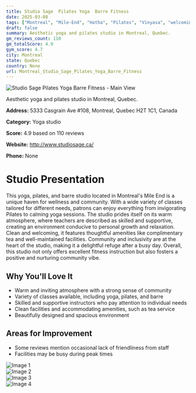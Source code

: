 ```yaml
---
title: Studio Sage  Pilates Yoga  Barre Fitness
date: 2025-03-08
tags: ["Montreal", "Mile-End", "Hatha", "Pilates", "Vinyasa", "welcoming", "cozy", "Montreal"]  
draft: false
summary: Aesthetic yoga and pilates studio in Montreal, Quebec.
gm_reviews_count: 110
gm_totalScore: 4.9
gym_score: 4.7
city: Montreal
state: Quebec
country: None
url: Montreal_Studio_Sage_Pilates_Yoga_Barre_Fitness
---
```


<div className="aspect-[16/9] relative my-8">
  <img 
    src="https://lh5.googleusercontent.com/p/AF1QipOE0eX3B0m7yj1o8i4c2GtZgUEvIndJr9e_8KpD=w1920-h1080-k-no"
    alt="Studio Sage  Pilates Yoga  Barre Fitness - Main View"
    className="object-cover absolute inset-0 w-full h-full rounded-lg"
  />
</div>

Aesthetic yoga and pilates studio in Montreal, Quebec.

**Address:** 5333 Casgrain Ave #108, Montreal, Quebec H2T 1C1, Canada

**Category:** Yoga studio

**Score:** 4.9 based on 110 reviews

**Website:** http://www.studiosage.ca/

**Phone:** None

# Studio Presentation

This yoga, pilates, and barre studio located in Montreal's Mile End is a unique haven for wellness and community. With a wide variety of classes tailored for different needs, patrons can enjoy everything from invigorating Pilates to calming yoga sessions. The studio prides itself on its warm atmosphere, where teachers are described as skilled and supportive, creating an environment conducive to personal growth and relaxation. Clean and welcoming, it features thoughtful amenities like complimentary tea and well-maintained facilities. Community and inclusivity are at the heart of the studio, making it a delightful refuge after a busy day. Overall, this studio not only offers excellent fitness instruction but also fosters a positive and nurturing community vibe.

## Why You'll Love It

- Warm and inviting atmosphere with a strong sense of community
- Variety of classes available, including yoga, pilates, and barre
- Skilled and supportive instructors who pay attention to individual needs
- Clean facilities and accommodating amenities, such as tea service
- Beautifully designed and spacious environment

## Areas for Improvement

- Some reviews mention occasional lack of friendliness from staff
- Facilities may be busy during peak times

<div className="grid grid-cols-1 xl:grid-cols-2 gap-4 my-8">
<div className="aspect-[4/3] relative"><img src="https://lh5.googleusercontent.com/p/AF1QipO-KbwJ3_R8U0-p8xkOQh4rDmyI45Yme_JnxQ-5=w1920-h1080-k-no" alt="Image 1" className="object-cover absolute inset-0 w-full h-full rounded-lg" /></div>
<div className="aspect-[4/3] relative"><img src="https://lh5.googleusercontent.com/p/AF1QipPKwIiecGn_fPZBdf0KZa572cj0pZiuxpXwhASX=w1920-h1080-k-no" alt="Image 2" className="object-cover absolute inset-0 w-full h-full rounded-lg" /></div>
<div className="aspect-[4/3] relative"><img src="https://lh5.googleusercontent.com/p/AF1QipNUg0osom7gtWdLDj9ljmjUsZvpW88j5R1tRm7H=w1920-h1080-k-no" alt="Image 3" className="object-cover absolute inset-0 w-full h-full rounded-lg" /></div>
<div className="aspect-[4/3] relative"><img src="https://lh5.googleusercontent.com/p/AF1QipMjaYnbDg3-uocXFcSG317s4CNa9NYSbrkosENU=w1920-h1080-k-no" alt="Image 4" className="object-cover absolute inset-0 w-full h-full rounded-lg" /></div>
</div>